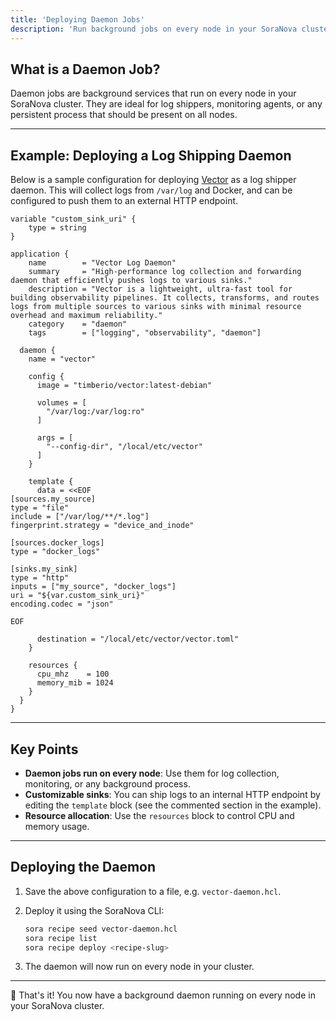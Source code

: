 ```yaml
---
title: 'Deploying Daemon Jobs'
description: 'Run background jobs on every node in your SoraNova cluster'
---
```


## What is a Daemon Job?

Daemon jobs are background services that run on every node in your SoraNova cluster. They are ideal for log shippers, monitoring agents, or any persistent process that should be present on all nodes.


---

## Example: Deploying a Log Shipping Daemon

Below is a sample configuration for deploying [Vector](https://vector.dev/) as a log shipper daemon. This will collect logs from `/var/log` and Docker, and can be configured to push them to an external HTTP endpoint.

```hcl
variable "custom_sink_uri" {
    type = string
}

application {
    name        = "Vector Log Daemon"
    summary     = "High-performance log collection and forwarding daemon that efficiently pushes logs to various sinks."
    description = "Vector is a lightweight, ultra-fast tool for building observability pipelines. It collects, transforms, and routes logs from multiple sources to various sinks with minimal resource overhead and maximum reliability."
    category    = "daemon"
    tags        = ["logging", "observability", "daemon"]

  daemon {
    name = "vector"

    config {
      image = "timberio/vector:latest-debian"

      volumes = [
        "/var/log:/var/log:ro"
      ]

      args = [
        "--config-dir", "/local/etc/vector"
      ]
    }

    template {
      data = <<EOF
[sources.my_source]
type = "file"
include = ["/var/log/**/*.log"]
fingerprint.strategy = "device_and_inode"

[sources.docker_logs]
type = "docker_logs"

[sinks.my_sink]
type = "http"
inputs = ["my_source", "docker_logs"]
uri = "${var.custom_sink_uri}"
encoding.codec = "json"

EOF

      destination = "/local/etc/vector/vector.toml"
    }

    resources {
      cpu_mhz    = 100
      memory_mib = 1024
    }
  }
}
```

---

## Key Points

- **Daemon jobs run on every node**: Use them for log collection, monitoring, or any background process.
- **Customizable sinks**: You can ship logs to an internal HTTP endpoint by editing the `template` block (see the commented section in the example).
- **Resource allocation**: Use the `resources` block to control CPU and memory usage.

---

## Deploying the Daemon

1. Save the above configuration to a file, e.g. `vector-daemon.hcl`.
2. Deploy it using the SoraNova CLI:

    ```bash
    sora recipe seed vector-daemon.hcl
    sora recipe list
    sora recipe deploy <recipe-slug>
    ```

3. The daemon will now run on every node in your cluster.

---

🎉 That's it! You now have a background daemon running on every node in your SoraNova cluster.
